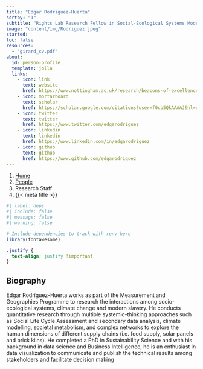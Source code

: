 ```yaml
---
title: "Edgar Rodriguez-Huerta"
sortby: "1"
subtitle: "Rights Lab Research Fellow in Social-Ecological Systems Modelling"
image: "content/img/Rodriguez.jpeg"
started: 
toc: false
resources: 
  - "girard_cv.pdf"
about:
  id: person-profile
  template: jolla
  links:
    - icon: link
      text: website
      href: https://www.nottingham.ac.uk/research/beacons-of-excellence/rights-lab/our-team/edgar-rodríguez-huerta/index.aspx
    - icon: mortarboard
      text: scholar
      href: https://scholar.google.com/citations?user=f0cb5QkAAAAJ&hl=en
    - icon: twitter
      text: twitter
      href: https://www.twitter.com/edgarodriguez
    - icon: linkedin
      text: linkedin
      href: https://www.linkedin.com/in/edgarodriguez
    - icon: github
      text: github
      href: https://www.github.com/edgarodriguez
---
```


```{=html}
<nav aria-label="breadcrumb">
  <ol class="breadcrumb">
    <li class="breadcrumb-item"><a href="../../index.html">Home</a></li>
    <li class="breadcrumb-item"><a href="../../people.html">People</a></li>
    <li class="breadcrumb-item active">Research Staff</li>
    <li class="breadcrumb-item active" aria-current="page">{{< meta title >}}</li>
  </ol>
</nav>
```

:::{#person-profile}
:::

```r
#| label: deps
#| include: false
#| message: false
#| warning: false

# Include dependencies to track with renv here
library(fontawesome)
```

```css
.justify {
  text-align: justify !important
}
```

::: {.justify}

## Biography
Edgar Rodríguez-Huerta works as part of the Measurement and Geographies Programme to research the interactions among socio-ecological systems, climate change and modern slavery. He conducts quantitative research through multiple systemic-thinking approaches such as Social Life Cycle Assessment and secondary data analysis, climate modelling, societal metabolism, and complex networks to explore the human dimensions of different supply chains (i.e. food supply, solar panels and brick kilns). He completed a PhD in Sustainability Science and with his background in data science and Business Intelligence, he is an enthusiast in data visualization to communicate and publish the technical results among stakeholders and facilitate decision making

:::
